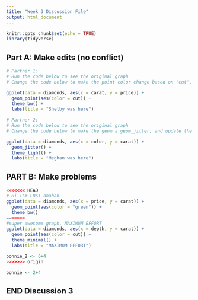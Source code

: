 ```yaml
---
title: "Week 3 Discussion File"
output: html_document
---
```


```r
knitr::opts_chunk$set(echo = TRUE)
library(tidyverse)
```

## Part A: Make edits (no conflict)

```r
# Partner 1: 
# Run the code below to see the original graph
# Change the code below to make the point color change based on 'cut', and update the theme to theme_bw(). Update the title to include your first name. 

ggplot(data = diamonds, aes(x = carat, y = price)) +
  geom_point(aes(color = cut)) +
  theme_bw() +
  labs(title = "Shelby was here")
```

```r
# Partner 2: 
# Run the code below to see the original graph
# Change the code below to make the geom a geom_jitter, and update the theme to theme_light. Update the title to include your first name. 

ggplot(data = diamonds, aes(x = color, y = carat)) +
  geom_jitter() +
  theme_light() +
  labs(title = "Meghan was here")
```

## PART B: Make problems

```r
<<<<<<< HEAD
# Hi I'm LOST ahahah
ggplot(data = diamonds, aes(x = price, y = carat)) +
  geom_point(aes(color = "green")) +
  theme_bw()
=======
#super awesome graph, MAXIMUM EFFORT
ggplot(data = diamonds, aes(x = depth, y = carat)) +
  geom_point(aes(color = cut)) +
  theme_minimal() +
  labs(title = "MAXIMUM EFFORT")

bonnie_2 <- 6+4
>>>>>>> origin
```

```r
bonnie <- 2+4
```

## END Discussion 3
